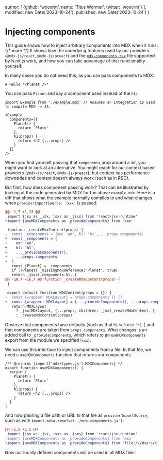   author: [
    {github: 'wooorm', name: 'Titus Wormer', twitter: 'wooorm'}
  ],
  modified: new Date('2023-10-24'),
  published: new Date('2023-10-24')
}

# Injecting components

This guide shows how to inject arbitrary components into MDX when it
runs. {/* more */}
It shows how the underlying features used by our providers (`@mdx-js/react`,
`@mdx-js/preact`) and the [`mdx-components.tsx`][next-mdx-components] file
supported by Next.js work,
and how you can take advantage of that functionality yourself.

In many cases you do not need this,
as you can pass components to MDX:

```mdx path="example.mdx"
# Hello *<Planet />*
```

You can pass `Planet` and say a component used instead of the `h1`:

```tsx path="example.jsx"
import Example from './example.mdx' // Assumes an integration is used to compile MDX -> JS.

<Example
  components={{
    Planet() {
      return 'Pluto'
    },
    h1(props) {
      return <h2 {...props} />
    }
  }}
/>
```

When you find yourself passing that `components` prop around a lot,
you might want to look at an alternative.
You might reach for our context based providers (`@mdx-js/react`,
`@mdx-js/preact`),
but context has performance downsides and context doesn’t always work (such as
in RSC).

But first,
how does component passing work?
That can be illustrated by looking at the code generated by MDX for the above
`example.mdx`.
Here is a diff that shows what the example normally compiles to and what
changes when `providerImportSource: 'xxx'` is passed:

```diff
@@ -1,7 +1,13 @@
 import {jsx as _jsx, jsxs as _jsxs} from 'react/jsx-runtime'
+import {useMDXComponents as _provideComponents} from 'xxx'

 function _createMdxContent(props) {
-  const _components = {em: 'em', h1: 'h1', ...props.components}
+  const _components = {
+    em: 'em',
+    h1: 'h1',
+    ..._provideComponents(),
+    ...props.components
+  }
   const {Planet} = _components
   if (!Planet) _missingMdxReference('Planet', true)
   return _jsxs(_components.h1, {
@@ -10,7 +16,7 @@ function _createMdxContent(props) {
 }

 export default function MDXContent(props = {}) {
-  const {wrapper: MDXLayout} = props.components || {}
+  const {wrapper: MDXLayout} = {..._provideComponents(), ...props.components}
   return MDXLayout
     ? _jsx(MDXLayout, {...props, children: _jsx(_createMdxContent, {...props})})
     : _createMdxContent(props)
```

Observe that components have defaults (such as that `h1` will use `'h1'`) and
that components are taken from `props.components`.
What changes is an added call to `_provideComponents`,
which refers to an `useMDXComponents` export from the module we specified
(`xxx`).

We can use this interface to inject components from a file.
In that file,
we need a `useMDXComponents` function that returns our components.

```tsx path="mdx-components.js"
/** @returns {import('mdx/types.js').MDXComponents} */
export function useMDXComponents() {
  return {
    Planet() {
      return 'Pluto'
    },
    h1(props) {
      return <h2 {...props} />
    }
  }
}
```

And now passing a file path or URL to that file as `providerImportSource`,
such as with `import.meta.resolve('./mdx-components.js')`:

```diff
@@ -1,5 +1,5 @@
 import {jsx as _jsx, jsxs as _jsxs} from 'react/jsx-runtime'
-import {useMDXComponents as _provideComponents} from 'xxx'
+import {useMDXComponents as _provideComponents} from 'file:///Users/tilde/…/mdx-components.js'
```

Now our locally defined components will be used in all MDX files!

[next-mdx-components]: https://nextjs.org/docs/pages/building-your-application/configuring/mdx
